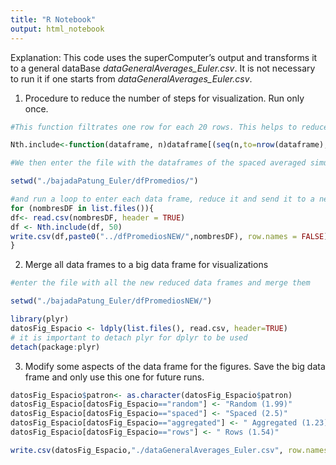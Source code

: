 ```yaml
---
title: "R Notebook"
output: html_notebook
---
```


Explanation: This code uses the superComputer's output and transforms it to a general dataBase *dataGeneralAverages_Euler.csv*. It is not necessary to run it if one starts from *dataGeneralAverages_Euler.csv*. 

1. Procedure to reduce the number of steps for visualization. Run only once. 

```r
#This function filtrates one row for each 20 rows. This helps to reduce from 30 000 steps (of 0.01 days) per simulation database, to 1500 (of 0.2 days) steps per simulation database. 

Nth.include<-function(dataframe, n)dataframe[(seq(n,to=nrow(dataframe),by=n)),] 

#We then enter the file with the dataframes of the spaced averaged simulations (dfPromedios)

setwd("./bajadaPatung_Euler/dfPromedios/")

#and run a loop to enter each data frame, reduce it and send it to a new directory
for (nombresDF in list.files()){
df<- read.csv(nombresDF, header = TRUE)
df <- Nth.include(df, 50)
write.csv(df,paste0("../dfPromediosNEW/",nombresDF), row.names = FALSE)
}
```

2. Merge all data frames to a big data frame for visualizations

```r
#enter the file with all the new reduced data frames and merge them 

setwd("./bajadaPatung_Euler/dfPromediosNEW/")

library(plyr)
datosFig_Espacio <- ldply(list.files(), read.csv, header=TRUE)
# it is important to detach plyr for dplyr to be used
detach(package:plyr)


```

3. Modify some aspects of the data frame for the figures. Save the big data frame and only use this one for future runs. 

```r

datosFig_Espacio$patron<- as.character(datosFig_Espacio$patron)
datosFig_Espacio[datosFig_Espacio=="random"] <- "Random (1.99)"
datosFig_Espacio[datosFig_Espacio=="spaced"] <- "Spaced (2.5)"
datosFig_Espacio[datosFig_Espacio=="aggregated"] <- " Aggregated (1.23)"
datosFig_Espacio[datosFig_Espacio=="rows"] <- " Rows (1.54)"

write.csv(datosFig_Espacio,"./dataGeneralAverages_Euler.csv", row.names = FALSE)
```
